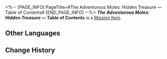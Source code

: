 <%-- [PAGE_INFO]
PageTitle=#The Adventurous Moles: Hidden Treasure — Table of Contents#
[END_PAGE_INFO] --%>
{{Item Infobox
|title       = ''The Adventurous Moles: Hidden Treasure'' &mdash; Table of Contents
|id          = 140168
|image       = Item Jarilo-VI Readable.png{{subst:void|<!--$UPLOAD:<<SpriteOutput/ItemFigures/190002.png>-<Item Jarilo-VI Readable.png>-<Item Icons>>-->}}
|type        = Mission Item
|invCategory = Missions
|rarity      = 3
|effect      = 
|description = A few pages from a children's adventure book very popular in Belobog.
}}
{{Description|''"The Moles, the Moles, are brilliant and strong! The Moles, the Moles, take the reins!"''}}
'''''The Adventurous Moles: Hidden Treasure'' &mdash; Table of Contents''' is a [[Mission Item]].

==Other Languages==
{{Other Languages
|en   = ''The Adventurous Moles: Hidden Treasure'' &mdash; Table of Contents
|zhs  = 《冒险鼹鼠队：隐形的宝藏》目录
|zht  = 《冒險鼴鼠隊：隱形的寶藏》目錄
|ja   = 『モグラ冒険隊・見えない宝物』目次
|ko   = ≪두더지 모험단: 숨겨진 보물≫ 목차
|es   = Índice de «Los topos aventureros: el tesoro invisible»
|fr   = ''Les Taupes aventurières&nbsp;: Le trésor caché'' &mdash; Sommaire
|ru   = Кроты-приключенцы: Спрятанное сокровище. Оглавление
|th   = "การผจญภัยของแก๊งตัวตุ่น: สมบัติเร้นลับ" - สารบัญ
|vi   = "Đội Chuột Chũi Phiêu Lưu: Kho Báu Ẩn Giấu" - Mục Lục
|de   = „Die abenteuerlustigen Maulwürfe: Verborgener Schatz“ – Inhaltsverzeichnis
|id   = "Petualang The Moles: Harta Karun Tersembunyi" &mdash; Daftar Isi
|pt   = "As Toupeiras Aventureiras: Tesouro Escondido" &mdash; Índice
}}

==Change History==
{{Change History|1.0}}